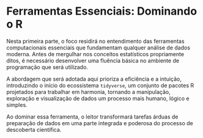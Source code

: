 # Ferramentas Essenciais: Dominando o R {.unnumbered}

Nesta primeira parte, o foco residirá no entendimento das ferramentas computacionais essenciais que fundamentam qualquer análise de dados moderna. Antes de mergulhar nos conceitos estatísticos propriamente ditos, é necessário desenvolver uma fluência básica no ambiente de programação que será utilizado.

A abordagem que será adotada aqui prioriza a eficiência e a intuição, introduzindo o início do ecossistema `tidyverse`, um conjunto de pacotes R projetados para trabalhar em harmonia, tornando a manipulação, exploração e visualização de dados um processo mais humano, lógico e simples.

Ao dominar essa ferramenta, o leitor transformará tarefas árduas de preparação de dados em uma parte integrada e poderosa do processo de descoberta científica.
